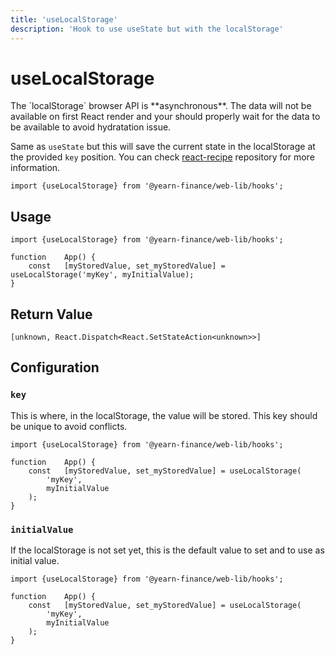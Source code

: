 ```yaml
---
title: 'useLocalStorage'
description: 'Hook to use useState but with the localStorage'
---
```



# useLocalStorage
<Callout type="warning" emoji="⚠️">
	The `localStorage` browser API is **asynchronous**. The data will not be available on first React render and your should properly wait for the data to be available to avoid hydratation issue.
</Callout>

Same as `useState` but this will save the current state in the localStorage at the provided `key` position. You can check [react-recipe](https://github.com/craig1123/react-recipes/blob/master/docs/useLocalStorage.md) repository for more information.

```tsx
import {useLocalStorage} from '@yearn-finance/web-lib/hooks';
```

## Usage

```tsx
import {useLocalStorage} from '@yearn-finance/web-lib/hooks';

function	App() {
	const	[myStoredValue, set_myStoredValue] = useLocalStorage('myKey', myInitialValue);
}
```

## Return Value
```tsx
[unknown, React.Dispatch<React.SetStateAction<unknown>>]
```

## Configuration

### `key`
This is where, in the localStorage, the value will be stored. This key should be unique to avoid conflicts.
```tsx {5}
import {useLocalStorage} from '@yearn-finance/web-lib/hooks';

function	App() {
	const	[myStoredValue, set_myStoredValue] = useLocalStorage(
		'myKey',
		myInitialValue
	);
}
```

### `initialValue`
If the localStorage is not set yet, this is the default value to set and to use as initial value.
```tsx {6}
import {useLocalStorage} from '@yearn-finance/web-lib/hooks';

function	App() {
	const	[myStoredValue, set_myStoredValue] = useLocalStorage(
		'myKey',
		myInitialValue
	);
}
```